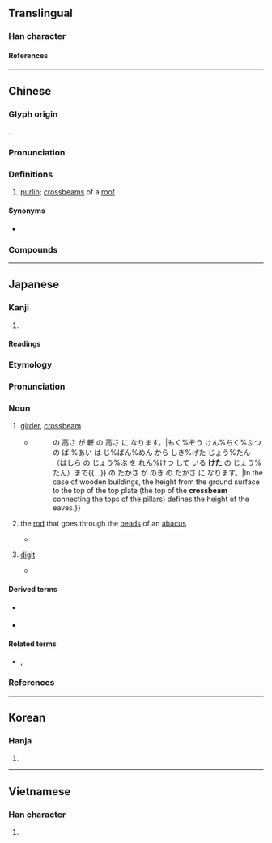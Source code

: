 {{also|航}}
{{character info}}
==Translingual==

===Han character===
{{Han char|rn=75|rad=木|as=06|sn=10|four=41921|canj=DHON|ids=⿰木行}}

====References====
{{Han ref|kx=0525.010|dkj=14754|dj=0913.060|hdz=21201.090|uh=6841}}

----

==Chinese==
{{zh-forms}}

===Glyph origin===
{{Han etym}}
{{Han compound|木|行|c1=s|c2=p|ls=psc}}.

===Pronunciation===
{{zh-pron
|m=héng,háng
|c=haang4,hang4,hong4,hong6
|md=háung
|w=3hhaan
|mc=y
|oc=y
|ma=
|cat=n
}}

===Definitions===
{{zh-hanzi}}

# [[purlin]]; [[crossbeam]]s of a [[roof]]

====Synonyms====
* {{q|Min Dong}} {{zh-l|桁桁}}

===Compounds===
{{zh-der|帆桁|桁架|桁楊|桁端|長桁}}

----

==Japanese==

===Kanji===
{{ja-kanji|grade=|rs=木06}}

# {{rfdef|ja|sort=木06}}

====Readings====
{{ja-readings
|goon=ぎょう<ぎやう, ごう<がう
|kanon=こう<かう
|kun=けた-
}}

===Etymology===
{{wikipedia|lang=ja|桁 (建築)}}
{{ja-kanjitab|けた|yomi=k}}
{{rfe|ja}}

===Pronunciation===
{{ja-pron|けた|acc=0|acc_ref=DJR}}

===Noun===
{{ja-noun|けた}}

# {{lb|ja|construction|sort=けた}} [[girder]], [[crossbeam]] {{rfquote-sense|ja}}
#* {{quote-book|ja|2019|Mori Kōnin and Morimoto Minori|Sugu ni yakudatsu saishin Kenchiku Kijunhō to shidō kyōkai nisshōken no hōritsu to toraburu kaiketsuhō||72|trans-title=Useful guide to the latest Building Standards Act and laws on private driveways, property boundaries, and zoning, with trouble shooting|pageurl=https://books.google.com/books?id=LsvGDwAAQBAJ&pg=PA72}}
#*: {{ja-usex|木%造 建%築%物 の 場%合 は 地%盤%面 から 敷%桁 上%端（柱 の 上%部 を 連%結 して いる '''けた''' の 上%端）まで{{...}}の 高さ が 軒 の 高さ に なります。|もく%ぞう けん%ちく%ぶつ の ば.%あい は じ%ばん%めん から しき%げた じょう%たん（はしら の じょう%ぶ を れん%けつ して いる '''けた''' の じょう%たん）まで{{...}} の たかさ が のき の たかさ に なります。|In the case of wooden buildings, the height from the ground surface to the top of the top plate (the top of the '''crossbeam''' connecting the tops of the pillars) defines the height of the eaves.}}
# the [[rod]] that goes through the [[bead]]s of an [[abacus]]
#* {{RQ:ja:AB|000129/files/45245_22007}}
#*: {{ja-usex|[[彼]]と[[我れ]]との[[相%違]]は、いわば[[十%露%盤]]の'''桁'''が違っているだけで、喜%助の[[ありがたがる]]二%百%[[文]]に[[相%当]]する[[貯%蓄]]だに、[[こっち]]はないのである。|^かれ と われ と の そう%い は、いわば そ%ろ%ばん の '''けた''' が ちがって いる だけ で、^き%すけ の ありがたがる に%ひゃく%-もん に そう%とう する ちょ%ちく だに、こっち は ない の で ある。|You can say the only difference between us is a '''rod''' on the abacus. Shobei had no such thing as the 200-''mon'' worth of extra funds that was giving Kisuke so much pleasure.<ref>{{R:en:Takasebune}}</ref>}}
# {{lb|ja|arithmetic|sort=けた}} [[digit]] {{gloss|a numeral used in a positional numeral system}}
#: {{ja-usex|'''桁'''溢れ|'''けた''' あふれ|'''digit''' overflow}}
#: {{ja-usex|二%十%進法 で は 八%千 で 四 '''桁''' に 達する。|に%じっ%しんほう で は はっ%せん で よん '''けた''' に たっする。|In base twenty, one reaches four '''digits''' at eight thousand.}}
#* {{quote-book|ja|2015|Yazawa Hisao|Deru toko dake! kihon jōhō gijutsusha||27|trans-title=Just what you need: basics of information technology|pageurl=https://books.google.com/books?id=PSLoCgAAQBAJ&pg=PA27}}
#*: {{ja-usex|16%進%数は、16で'''桁'''上がりする数え方です。16%進%数では、15までを1'''桁'''で表さなければならないので、A～Fを数%字として使って、0、1、2、3、4、5、6、7、8、9、A、B、C、D、E、F、10、……と数えます。|じゅうろく% しん%すう は、 じゅうろく で '''けた''' あがり する かぞえかた です。 じゅうろく% しん%すう で は、 じゅうご まで を いち '''けた''' で あらわさなければ ならない の で、エー～エフ を すう%じ と して つかって、ゼロ、いち、に、さん、よん、ご、ろく、なな、はち、きゅう、エー、ビー、シー、ディー、イー、エフ、いち-ゼロ、…… と かぞえます。|Hexadecimal is a system of counting based on 16 '''digits'''. In hexadecimal, since we need to represent values up to 15 with one '''digit''' we use A to F as numerals, and count 0, 1, 2, 3, 4, 5, 6, 7, 8, 9, A, B, C, D, E, F, 10... and so on.}}

====Derived terms====
* {{sense|girder}} {{ja-r|橋%桁|はし%げた|gloss=[[bridge girder]]}}
* {{sense|digit}} {{ja-r|桁%外れ|けた%はずれ|gloss=[[incalculable]]}}

====Related terms====
* {{sense|girder}} {{ja-r|梁|はり|gloss=[[beam]]}}, {{ja-r|棟|むね|gloss=[[ridge]]}}

===References===
<references />

----

==Korean==

===Hanja===
{{ko-hanja|hangeul=[[항]], [[형]]|eumhun=|rv=hang, hyeong|mr=hang, hyŏng|y=hang, hyeng}}

# {{rfdef|ko|sort=木06}}

----

==Vietnamese==

===Han character===
{{vi-readings|rs=木06|reading=hành}}

# {{rfdef|vi|sort=木06}}